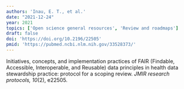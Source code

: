 ```yaml
---
authors: 'Inau, E. T., et al.'
date: "2021-12-24"
year: 2021
topics: ['Open science general resources', 'Review and roadmaps']
draft: false
doi: 'https://doi.org/10.2196/22505'
pmid: 'https://pubmed.ncbi.nlm.nih.gov/33528373/'
---
```


Initiatives, concepts, and implementation practices of FAIR (Findable, Accessible, Interoperable, and Reusable) data principles in health data stewardship practice: protocol for a scoping review.
*JMIR research protocols, 10*(2), e22505.